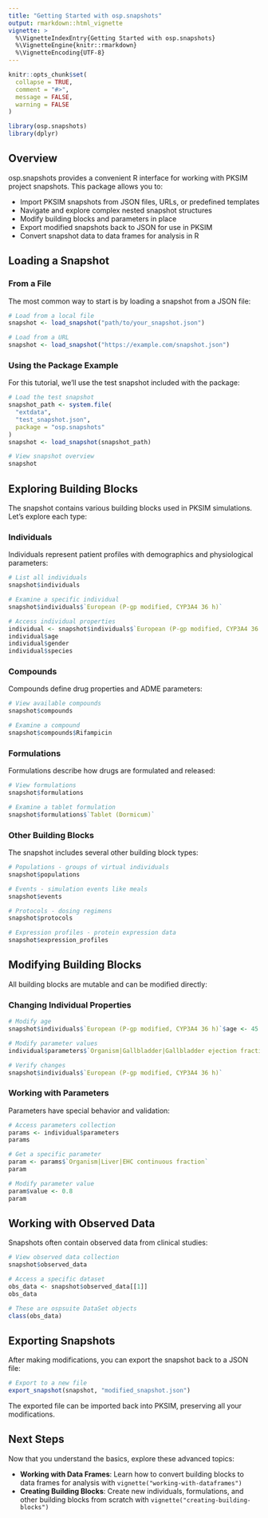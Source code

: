 ```yaml
---
title: "Getting Started with osp.snapshots"
output: rmarkdown::html_vignette
vignette: >
  %\VignetteIndexEntry{Getting Started with osp.snapshots}
  %\VignetteEngine{knitr::rmarkdown}
  %\VignetteEncoding{UTF-8}
---
```


```r
knitr::opts_chunk$set(
  collapse = TRUE,
  comment = "#>",
  message = FALSE,
  warning = FALSE
)
```

```r
library(osp.snapshots)
library(dplyr)
```

## Overview

osp.snapshots provides a convenient R interface for working with PKSIM project snapshots. This package allows you to:

- Import PKSIM snapshots from JSON files, URLs, or predefined templates
- Navigate and explore complex nested snapshot structures
- Modify building blocks and parameters in place
- Export modified snapshots back to JSON for use in PKSIM
- Convert snapshot data to data frames for analysis in R

## Loading a Snapshot

### From a File

The most common way to start is by loading a snapshot from a JSON file:

```r
# Load from a local file
snapshot <- load_snapshot("path/to/your_snapshot.json")

# Load from a URL
snapshot <- load_snapshot("https://example.com/snapshot.json")
```

### Using the Package Example

For this tutorial, we'll use the test snapshot included with the package:

```r
# Load the test snapshot
snapshot_path <- system.file(
  "extdata",
  "test_snapshot.json",
  package = "osp.snapshots"
)
snapshot <- load_snapshot(snapshot_path)

# View snapshot overview
snapshot
```

## Exploring Building Blocks

The snapshot contains various building blocks used in PKSIM simulations. Let's explore each type:

### Individuals

Individuals represent patient profiles with demographics and physiological parameters:

```r
# List all individuals
snapshot$individuals

# Examine a specific individual
snapshot$individuals$`European (P-gp modified, CYP3A4 36 h)`

# Access individual properties
individual <- snapshot$individuals$`European (P-gp modified, CYP3A4 36 h)`
individual$age
individual$gender
individual$species
```

### Compounds

Compounds define drug properties and ADME parameters:

```r
# View available compounds
snapshot$compounds

# Examine a compound
snapshot$compounds$Rifampicin
```

### Formulations

Formulations describe how drugs are formulated and released:

```r
# View formulations
snapshot$formulations

# Examine a tablet formulation
snapshot$formulations$`Tablet (Dormicum)`
```

### Other Building Blocks

The snapshot includes several other building block types:

```r
# Populations - groups of virtual individuals
snapshot$populations

# Events - simulation events like meals
snapshot$events

# Protocols - dosing regimens
snapshot$protocols

# Expression profiles - protein expression data
snapshot$expression_profiles
```

## Modifying Building Blocks

All building blocks are mutable and can be modified directly:

### Changing Individual Properties

```r
# Modify age
snapshot$individuals$`European (P-gp modified, CYP3A4 36 h)`$age <- 45

# Modify parameter values
individual$parameters$`Organism|Gallbladder|Gallbladder ejection fraction`$value <- 0.7

# Verify changes
snapshot$individuals$`European (P-gp modified, CYP3A4 36 h)`
```

### Working with Parameters

Parameters have special behavior and validation:

```r
# Access parameters collection
params <- individual$parameters
params

# Get a specific parameter
param <- params$`Organism|Liver|EHC continuous fraction`
param

# Modify parameter value
param$value <- 0.8
param
```

## Working with Observed Data

Snapshots often contain observed data from clinical studies:

```r
# View observed data collection
snapshot$observed_data

# Access a specific dataset
obs_data <- snapshot$observed_data[[1]]
obs_data

# These are ospsuite DataSet objects
class(obs_data)
```

## Exporting Snapshots

After making modifications, you can export the snapshot back to a JSON file:

```r
# Export to a new file
export_snapshot(snapshot, "modified_snapshot.json")
```

The exported file can be imported back into PKSIM, preserving all your modifications.

## Next Steps

Now that you understand the basics, explore these advanced topics:

- **Working with Data Frames**: Learn how to convert building blocks to data frames for analysis with `vignette("working-with-dataframes")`
- **Creating Building Blocks**: Create new individuals, formulations, and other building blocks from scratch with `vignette("creating-building-blocks")`
